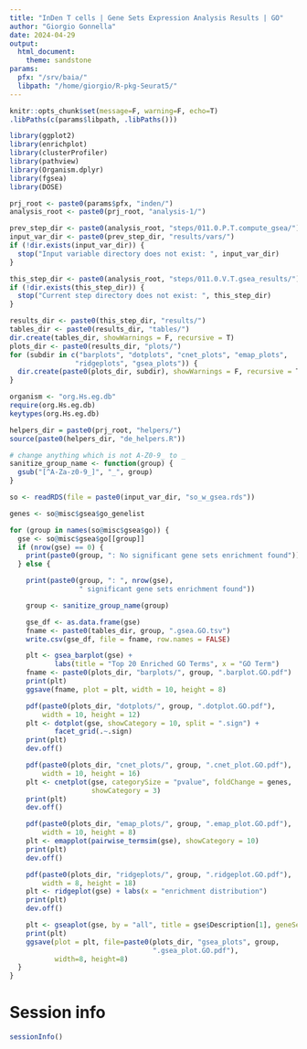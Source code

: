 ```yaml
---
title: "InDen T cells | Gene Sets Expression Analysis Results | GO"
author: "Giorgio Gonnella"
date: 2024-04-29
output:
  html_document:
    theme: sandstone
params:
  pfx: "/srv/baia/"
  libpath: "/home/giorgio/R-pkg-Seurat5/"
---
```


```r
knitr::opts_chunk$set(message=F, warning=F, echo=T)
.libPaths(c(params$libpath, .libPaths()))

library(ggplot2)
library(enrichplot)
library(clusterProfiler)
library(pathview)
library(Organism.dplyr)
library(fgsea)
library(DOSE)

prj_root <- paste0(params$pfx, "inden/")
analysis_root <- paste0(prj_root, "analysis-1/")

prev_step_dir <- paste0(analysis_root, "steps/011.0.P.T.compute_gsea/")
input_var_dir <- paste0(prev_step_dir, "results/vars/")
if (!dir.exists(input_var_dir)) {
  stop("Input variable directory does not exist: ", input_var_dir)
}

this_step_dir <- paste0(analysis_root, "steps/011.0.V.T.gsea_results/")
if (!dir.exists(this_step_dir)) {
  stop("Current step directory does not exist: ", this_step_dir)
}

results_dir <- paste0(this_step_dir, "results/")
tables_dir <- paste0(results_dir, "tables/")
dir.create(tables_dir, showWarnings = F, recursive = T)
plots_dir <- paste0(results_dir, "plots/")
for (subdir in c("barplots", "dotplots", "cnet_plots", "emap_plots",
                "ridgeplots", "gsea_plots")) {
  dir.create(paste0(plots_dir, subdir), showWarnings = F, recursive = T)
}

organism <- "org.Hs.eg.db"
require(org.Hs.eg.db)
keytypes(org.Hs.eg.db)

helpers_dir = paste0(prj_root, "helpers/")
source(paste0(helpers_dir, "de_helpers.R"))
```

```r
# change anything which is not A-Z0-9_ to _
sanitize_group_name <- function(group) {
  gsub("[^A-Za-z0-9_]", "_", group)
}
```

```r
so <- readRDS(file = paste0(input_var_dir, "so_w_gsea.rds"))
```

```r
genes <- so@misc$gsea$go_genelist

for (group in names(so@misc$gsea$go)) {
  gse <- so@misc$gsea$go[[group]]
  if (nrow(gse) == 0) {
    print(paste0(group, ": No significant gene sets enrichment found"))
  } else {

    print(paste0(group, ": ", nrow(gse),
                 " significant gene sets enrichment found"))

    group <- sanitize_group_name(group)

    gse_df <- as.data.frame(gse)
    fname <- paste0(tables_dir, group, ".gsea.GO.tsv")
    write.csv(gse_df, file = fname, row.names = FALSE)

    plt <- gsea_barplot(gse) +
           labs(title = "Top 20 Enriched GO Terms", x = "GO Term")
    fname <- paste0(plots_dir, "barplots/", group, ".barplot.GO.pdf")
    print(plt)
    ggsave(fname, plot = plt, width = 10, height = 8)

    pdf(paste0(plots_dir, "dotplots/", group, ".dotplot.GO.pdf"),
        width = 10, height = 12)
    plt <- dotplot(gse, showCategory = 10, split = ".sign") +
           facet_grid(.~.sign)
    print(plt)
    dev.off()

    pdf(paste0(plots_dir, "cnet_plots/", group, ".cnet_plot.GO.pdf"),
        width = 10, height = 16)
    plt <- cnetplot(gse, categorySize = "pvalue", foldChange = genes,
                    showCategory = 3)
    print(plt)
    dev.off()

    pdf(paste0(plots_dir, "emap_plots/", group, ".emap_plot.GO.pdf"),
        width = 10, height = 8)
    plt <- emapplot(pairwise_termsim(gse), showCategory = 10)
    print(plt)
    dev.off()

    pdf(paste0(plots_dir, "ridgeplots/", group, ".ridgeplot.GO.pdf"),
        width = 8, height = 18)
    plt <- ridgeplot(gse) + labs(x = "enrichment distribution")
    print(plt)
    dev.off()

    plt <- gseaplot(gse, by = "all", title = gse$Description[1], geneSetID = 1)
    print(plt)
    ggsave(plot = plt, file=paste0(plots_dir, "gsea_plots", group,
                                   ".gsea_plot.GO.pdf"),
           width=8, height=8)
  }
}
```

# Session info

```r
sessionInfo()
```
